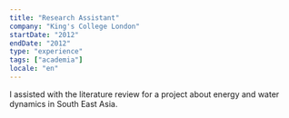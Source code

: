 ```yaml
---
title: "Research Assistant"
company: "King's College London"
startDate: "2012"
endDate: "2012"
type: "experience"
tags: ["academia"]
locale: "en"
---
```


I assisted with the literature review for a project about energy and water dynamics in South East Asia.
